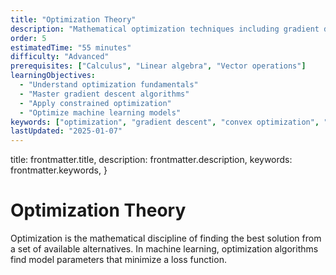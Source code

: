 ```yaml
---
title: "Optimization Theory"
description: "Mathematical optimization techniques including gradient descent and algorithms used to train machine learning models."
order: 5
estimatedTime: "55 minutes"
difficulty: "Advanced"
prerequisites: ["Calculus", "Linear algebra", "Vector operations"]
learningObjectives:
  - "Understand optimization fundamentals"
  - "Master gradient descent algorithms"
  - "Apply constrained optimization"
  - "Optimize machine learning models"
keywords: ["optimization", "gradient descent", "convex optimization", "machine learning", "algorithms"]
lastUpdated: "2025-01-07"
---
```


  title: frontmatter.title,
  description: frontmatter.description,
  keywords: frontmatter.keywords,
}

# Optimization Theory

Optimization is the mathematical discipline of finding the best solution from a set of available alternatives. In machine learning, optimization algorithms find model parameters that minimize a loss function.